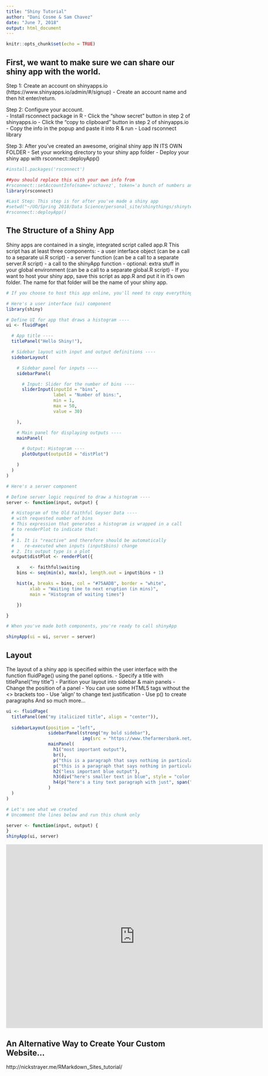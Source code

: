 ```yaml
---
title: "Shiny Tutorial"
author: "Dani Cosme & Sam Chavez"
date: "June 7, 2018"
output: html_document
---
```


```r
knitr::opts_chunk$set(echo = TRUE)
```

## First, we want to make sure we can share our shiny app with the world.

Step 1: Create an account on shinyapps.io (https://www.shinyapps.io/admin/#/signup)
  - Create an account name and then hit enter/return.
  
Step 2: Configure your account.  
  - Install rsconnect package in R
  - Click the "show secret" button in step 2 of shinyapps.io
  - Click the "copy to clipboard" button in step 2 of shinyapps.io
  - Copy the info in the popup and paste it into R & run
  - Load rsconnect library
  
Step 3: After you've created an awesome, original shiny app IN ITS OWN FOLDER
  - Set your working directory to your shiny app folder
  - Deploy your shiny app with rsconnect::deployApp()

```r
#install.packages('rsconnect')

##you should replace this with your own info from 
#rsconnect::setAccountInfo(name='schavez', token='a bunch of numbers and letters', secret='secret numbers and letters')
library(rsconnect)

#Last Step: This step is for after you've made a shiny app
#setwd("~/UO/Spring 2018/Data Science/personal_site/shinythings/shinytest/")
#rsconnect::deployApp()

```

## The Structure of a Shiny App

Shiny apps are contained in a single, integrated script called app.R
This script has at least three components:
- a user interface object (can be a call to a separate ui.R script)
- a server function (can be a call to a separate server.R script)
- a call to the shinyApp function
- optional: extra stuff in your global environment (can be a call to a separate global.R script)
- If you want to host your shiny app, save this script as app.R and put it in it's own folder.  The name for that folder will be the name of your shiny app.

```r

# If you choose to host this app online, you'll need to copy everything in this code chunk and save it to app.R in it's own folder.  Then, set your working directory to the saved folder.  Finally, use the command 'rsconnect::deployApp()' to host your app.

# Here's a user interface (ui) component
library(shiny)

# Define UI for app that draws a histogram ----
ui <- fluidPage(

  # App title ----
  titlePanel("Hello Shiny!"),

  # Sidebar layout with input and output definitions ----
  sidebarLayout(

    # Sidebar panel for inputs ----
    sidebarPanel(

      # Input: Slider for the number of bins ----
      sliderInput(inputId = "bins",
                  label = "Number of bins:",
                  min = 1,
                  max = 50,
                  value = 30)

    ),

    # Main panel for displaying outputs ----
    mainPanel(

      # Output: Histogram ----
      plotOutput(outputId = "distPlot")

    )
  )
)

# Here's a server component

# Define server logic required to draw a histogram ----
server <- function(input, output) {

  # Histogram of the Old Faithful Geyser Data ----
  # with requested number of bins
  # This expression that generates a histogram is wrapped in a call
  # to renderPlot to indicate that:
  #
  # 1. It is "reactive" and therefore should be automatically
  #    re-executed when inputs (input$bins) change
  # 2. Its output type is a plot
  output$distPlot <- renderPlot({

    x    <- faithful$waiting
    bins <- seq(min(x), max(x), length.out = input$bins + 1)

    hist(x, breaks = bins, col = "#75AADB", border = "white",
         xlab = "Waiting time to next eruption (in mins)",
         main = "Histogram of waiting times")

    })

}

# When you've made both components, you're ready to call shinyApp

shinyApp(ui = ui, server = server)

```

## Layout

The layout of a shiny app is specified within the user interface with the function fluidPage() using the panel options.
 - Specify a title with titlePanel("my title")
 - Parition your layout into sidebar & main panels
 - Change the position of a panel
 - You can use some HTML5 tags without the <> brackets too
 - Use 'align' to change text justification
 - Use p() to create paragraphs
 And so much more...
 
```r
 
ui <- fluidPage(
  titlePanel(em("my italicized title", align = "center")),
  
  sidebarLayout(position = "left",
                sidebarPanel(strong("my bold sidebar"),
                             img(src = "https://www.thefarmersbank.net/wp-content/uploads/2018/04/2005-Penny-Uncirculated-Obverse.png", height = 100, width = 100)),
                mainPanel(
                  h1("most important output"),
                  br(),
                  p("this is a paragraph that says nothing in particular.  it's just a bunch of sentences to illustrate a point about separating text.  watch, we're going to copy and paste it below as another paragraph."),
                  p("this is a paragraph that says nothing in particular.  it's just a bunch of sentences to illustrate a point about separating text."),
                  h2("less important blue output"),
                  h3(div("here's smaller text in blue", style = "color:blue")),
                  h4(p("here's a tiny text paragraph with just", span("a few orange words,", style = "color:orange"), "if you're into that."))
                )
  )
)

# Let's see what we created
# Uncomment the lines below and run this chunk only

server <- function(input, output) {
}
shinyApp(ui, server)

```

<iframe src="https://schavez.shinyapps.io/layout/" style="border: none; width: 700px; height: 500px"></iframe>

## An Alternative Way to Create Your Custom Website...

http://nickstrayer.me/RMarkdown_Sites_tutorial/


